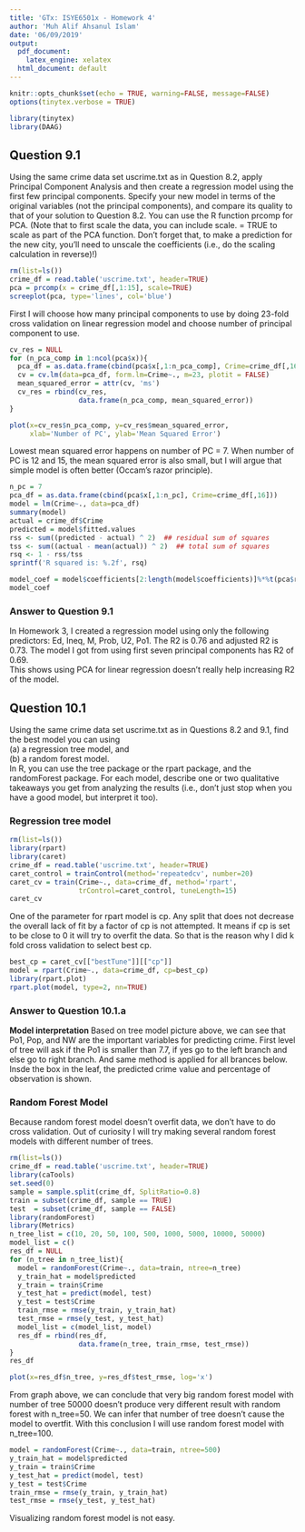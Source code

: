 ```yaml
---
title: 'GTx: ISYE6501x - Homework 4'
author: 'Muh Alif Ahsanul Islam'
date: '06/09/2019'
output:
  pdf_document: 
    latex_engine: xelatex
  html_document: default
---
```


```r
knitr::opts_chunk$set(echo = TRUE, warning=FALSE, message=FALSE)
options(tinytex.verbose = TRUE)
```

```r
library(tinytex)
library(DAAG)
```
## Question  9.1
Using the same crime data set uscrime.txt as in Question 8.2, apply Principal Component Analysis and then create a regression model using the first few principal components. Specify your new model in terms of the original variables (not the principal components), and compare its quality to that of your solution to Question 8.2. You can use the R function prcomp for PCA. (Note that to first scale the data, you can include scale. = TRUE to scale as part of the PCA function. Don’t forget that, to make a prediction for the new city, you’ll need to unscale the coefficients (i.e., do the scaling calculation in reverse)!)

```r
rm(list=ls())
crime_df = read.table('uscrime.txt', header=TRUE)
pca = prcomp(x = crime_df[,1:15], scale=TRUE)
screeplot(pca, type='lines', col='blue')
```

First I will choose how many principal components to use by doing 23-fold cross validation on linear regression model and choose number of principal component to use.

```r
cv_res = NULL
for (n_pca_comp in 1:ncol(pca$x)){
  pca_df = as.data.frame(cbind(pca$x[,1:n_pca_comp], Crime=crime_df[,16]))
  cv = cv.lm(data=pca_df, form.lm=Crime~., m=23, plotit = FALSE)
  mean_squared_error = attr(cv, 'ms')
  cv_res = rbind(cv_res,
                 data.frame(n_pca_comp, mean_squared_error))
}
```

```r
plot(x=cv_res$n_pca_comp, y=cv_res$mean_squared_error,
     xlab='Number of PC', ylab='Mean Squared Error')

```

Lowest mean squared error happens on number of PC = 7. When number of PC is 12 and 15, the mean squared error is also small, but I will argue that simple model is often better (Occam's razor principle).  

```r
n_pc = 7
pca_df = as.data.frame(cbind(pca$x[,1:n_pc], Crime=crime_df[,16]))
model = lm(Crime~., data=pca_df)
summary(model)
actual = crime_df$Crime
predicted = model$fitted.values
rss <- sum((predicted - actual) ^ 2)  ## residual sum of squares
tss <- sum((actual - mean(actual)) ^ 2)  ## total sum of squares
rsq <- 1 - rss/tss
sprintf('R squared is: %.2f', rsq)
```


```r
model_coef = model$coefficients[2:length(model$coefficients)]%*%t(pca$rotation[,1:(length(model$coefficients)-1)])
model_coef
```

### Answer to Question 9.1
In Homework 3, I created a regression model using only the following predictors: Ed, Ineq, M, Prob, U2, Po1. The R2 is 0.76 and adjusted R2 is 0.73. The model I got from using first seven principal components has R2 of 0.69.  
This shows using PCA for linear regression doesn't really help increasing R2 of the model.


\newpage

## Question 10.1
Using the same crime data set uscrime.txt as in Questions 8.2 and 9.1, find the best model you can using  
(a) a regression tree model, and  
(b) a random forest model.  
In R, you can use the tree package or the rpart package, and the randomForest package. For each model, describe one or two qualitative takeaways you get from analyzing the results (i.e., don’t just stop when you have a good model, but interpret it too).  



### Regression tree model

```r
rm(list=ls())
library(rpart)
library(caret)
crime_df = read.table('uscrime.txt', header=TRUE)
caret_control = trainControl(method='repeatedcv', number=20)
caret_cv = train(Crime~., data=crime_df, method='rpart', 
                 trControl=caret_control, tuneLength=15)
caret_cv
```

One of the parameter for rpart model is cp. Any split that does not decrease the overall lack of fit by a factor of cp is not attempted. It means if cp is set to be close to 0 it will try to overfit the data. So that is the reason why I did k fold cross validation to select best cp.

```r
best_cp = caret_cv[["bestTune"]][["cp"]]
model = rpart(Crime~., data=crime_df, cp=best_cp)
library(rpart.plot)
rpart.plot(model, type=2, nn=TRUE)
```
### Answer to Question 10.1.a

**Model interpretation**
Based on tree model picture above, we can see that Po1, Pop, and NW are the important variables for predicting crime. First level of tree will ask if the Po1 is smaller than 7.7, if yes go to the left branch and else go to right branch. And same method is applied for all brances below.  
Insde the box in the leaf, the predicted crime value and percentage of observation is shown.


### Random Forest Model

Because random forest model doesn't overfit data, we don't have to do cross validation. Out of curiosity I will try making several random forest models with different number of trees.

```r
rm(list=ls())
crime_df = read.table('uscrime.txt', header=TRUE)
library(caTools)
set.seed(0)
sample = sample.split(crime_df, SplitRatio=0.8)
train = subset(crime_df, sample == TRUE)
test  = subset(crime_df, sample == FALSE)
library(randomForest)
library(Metrics)
n_tree_list = c(10, 20, 50, 100, 500, 1000, 5000, 10000, 50000)
model_list = c()
res_df = NULL
for (n_tree in n_tree_list){
  model = randomForest(Crime~., data=train, ntree=n_tree)
  y_train_hat = model$predicted
  y_train = train$Crime
  y_test_hat = predict(model, test)
  y_test = test$Crime
  train_rmse = rmse(y_train, y_train_hat)
  test_rmse = rmse(y_test, y_test_hat)
  model_list = c(model_list, model)
  res_df = rbind(res_df,
                 data.frame(n_tree, train_rmse, test_rmse))
}
res_df
```

```r
plot(x=res_df$n_tree, y=res_df$test_rmse, log='x')
```

From graph above, we can conclude that very big random forest model with number of tree 50000 doesn't produce very different result with random forest with n_tree=50. We can infer that number of tree doesn't cause the model to overtfit. With this conclusion I will use random forest model with n_tree=100.

```r
model = randomForest(Crime~., data=train, ntree=500)
y_train_hat = model$predicted
y_train = train$Crime
y_test_hat = predict(model, test)
y_test = test$Crime
train_rmse = rmse(y_train, y_train_hat)
test_rmse = rmse(y_test, y_test_hat)


```
Visualizing random forest model is not easy.































